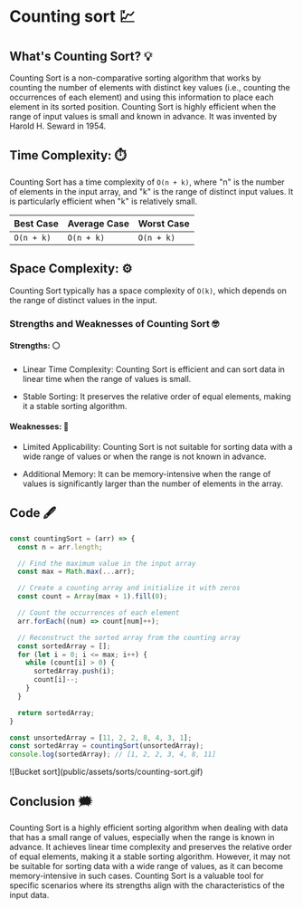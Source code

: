 # Counting sort 💹 

## What's Counting Sort? 💡
Counting Sort is a non-comparative sorting algorithm that 
works by counting the number of elements with distinct key values 
(i.e., counting the occurrences of each element) and using this information to place each element 
in its sorted position. Counting Sort is highly efficient when the 
range of input values is small and known in advance. It was invented by Harold H. Seward in 1954.

## Time Complexity: ⏱️ 
Counting Sort has a time complexity of `O(n + k)`, where "n" is the number of 
elements in the input array, and "k" is the range of distinct input values. 
It is particularly efficient when "k" is relatively small.

| Best Case  | Average Case  | Worst Case |
| ---------- | ------------- | ---------- |
|   `O(n + k)`   |   `O(n + k)`    |  `O(n + k)`  |

## Space Complexity: ⚙️ 
Counting Sort typically has a space complexity of `O(k)`, 
which depends on the range of distinct values in the input.


### Strengths and Weaknesses of Counting Sort 🤓
#### Strengths: ⚪️

- Linear Time Complexity: Counting Sort is efficient and can sort 
data in linear time when the range of values is small.

- Stable Sorting: It preserves the relative order of equal elements, 
making it a stable sorting algorithm.



#### Weaknesses: 🔴
- Limited Applicability: Counting Sort is not suitable for 
sorting data with a wide range of values or when the range is not known in advance.

- Additional Memory: It can be memory-intensive when the range of values 
is significantly larger than the number of elements in the array.

## Code 🖋
```js filename="counting-sort.js" copy
const countingSort = (arr) => {
  const n = arr.length;

  // Find the maximum value in the input array
  const max = Math.max(...arr);

  // Create a counting array and initialize it with zeros
  const count = Array(max + 1).fill(0);

  // Count the occurrences of each element
  arr.forEach((num) => count[num]++);

  // Reconstruct the sorted array from the counting array
  const sortedArray = [];
  for (let i = 0; i <= max; i++) {
    while (count[i] > 0) {
      sortedArray.push(i);
      count[i]--;
    }
  }

  return sortedArray;
}

const unsortedArray = [11, 2, 2, 8, 4, 3, 1];
const sortedArray = countingSort(unsortedArray);
console.log(sortedArray); // [1, 2, 2, 3, 4, 8, 11]
```

<div className="border border-black rounded-sm">
![Bucket sort](public/assets/sorts/counting-sort.gif)
</div>

## Conclusion 🗯️
Counting Sort is a highly efficient sorting algorithm when dealing 
with data that has a small range of values, especially when the range is
known in advance. It achieves linear time complexity and preserves the 
relative order of equal elements, making it a stable sorting algorithm. 
However, it may not be suitable for sorting data with a wide range of values, 
as it can become memory-intensive in such cases. Counting Sort is a valuable 
tool for specific scenarios where its strengths align with the characteristics of the input data.